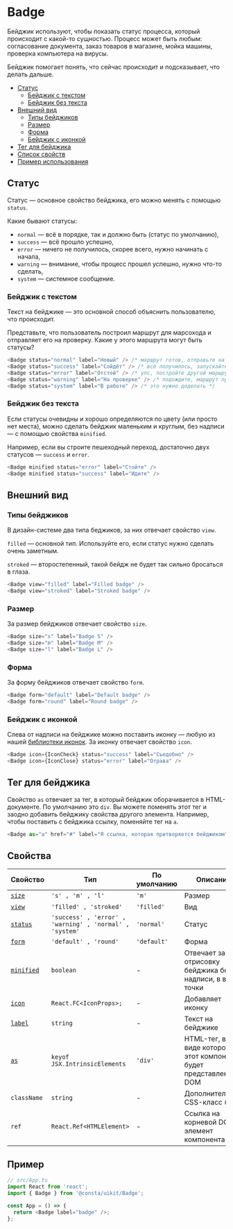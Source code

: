 
# Badge

Бейджик используют, чтобы показать статус процесса, который происходит с какой-то
сущностью. Процесс может быть любым: согласование документа, заказ товаров в магазине,
мойка машины, проверка компьютера на вирусы.

Бейджик помогает понять, что сейчас происходит и подсказывает, что делать дальше.

- [Статус](#статус)
  - [Бейджик с текстом](#бейджик-с-текстом)
  - [Бейджик без текста](#бейджик-без-текста)
- [Внешний вид](#внешний-вид)
   - [Типы бейджиков](#типы-бейджиков)
   - [Размер](#размер)
   - [Форма](#форма)
   - [Бейджик с иконкой](#бейджик-с-иконкой)
- [Тег для бейджика](#тег-для-бейджика)
- [Список свойств](#свойства)
- [Пример использования](#пример)

## Статус

Статус — основное свойство бейджика, его можно менять с помощью `status`.

Какие бывают статусы:
- `normal` — всё в порядке, так и должно быть (статус по умолчанию),
- `success` — всё прошло успешно,
- `error` — ничего не получилось, скорее всего, нужно начинать с начала,
- `warning` — внимание, чтобы процесс прошел успешно, нужно что-то сделать,
- `system` — системное сообщение.

### Бейджик с текстом

Текст на бейджике — это основной способ объяснить пользователю, что происходит.

Представьте, что пользователь построил маршрут для марсохода и отправляет его на проверку.
Какие у этого маршрута могут быть статусы?

<BadgeExampleStatus />

```ts
<Badge status="normal" label="Новый" /> /* маршрут готов, отправьте на проверку */
<Badge status="success" label="Cойдёт" /> /* всё получилось, запускайте марсоход  */
<Badge status="error" label="Отстой" /> /* упс, постройте другой маршрут */
<Badge status="warning" label="На проверке" /> /* подождите, маршрут проверяется */
<Badge status="system" label="В работе" /> /* это нужно доделать */
```

### Бейджик без текста

Если статусы очевидны и хорошо определяются по цвету (или просто нет места), можно
сделать бейджик маленьким и круглым, без надписи — с помощью свойства `minified`.

Например, если вы строите пешеходный переход, достаточно двух статусов — `success` и `error`.

<BadgeExampleMinified />

```ts
<Badge minified status="error" label="Стойте" />
<Badge minified status="success" label="Идите" />
```

## Внешний вид
### Типы бейджиков

В дизайн-системе два типа беджиков, за них отвечает свойство `view`.

`filled` — основной тип. Используйте его, если статус нужно сделать очень заметным.

`stroked` — второстепенный, такой бейдж не будет так сильно бросаться в глаза.


<BadgeExampleView />

```ts
<Badge view="filled" label="Filled badge" />
<Badge view="stroked" label="Stroked badge" />
```


### Размер

За размер бейджиков отвечает свойство `size`.

<BadgeExampleSize />

```ts
<Badge size="s" label="Badge S" />
<Badge size="m" label="Badge M" />
<Badge size="l" label="Badge L" />
```

### Форма

За форму бейджиков отвечает свойство `form`.

<BadgeExampleForm/>

```ts
<Badge form="default" label="Default badge" />
<Badge form="round" label="Round badge" />
```

### Бейджик с иконкой

Слева от надписи на бейджике можно поставить иконку — любую из нашей [библиотеки
иконок](?path=/story/components-icons--playground). За иконку отвечает свойство `icon`.

<BadgeExampleIcon />

```ts
<Badge icon={IconCheck} status="success" label="Съедобно" />
<Badge icon={IconClose} status="error" label="Отрава" />
```

## Тег для бейджика

Свойство  `as` отвечает за тег, в который бейджик оборачивается в HTML-документе.
По умолчанию это `div`. Вы можете поменять этот тег и заодно
добавить бейджику свойства другого элемента. Например, чтобы поставить
с бейджика ссылку, поменяйте тег на `a`.

<BadgeExampleAs />

```ts
<Badge as="a" href="#" label="Я ссылка, которая притворяется бейджиком" />
```


## Свойства

| Свойство   | Тип                                                     | По умолчанию | Описание                                      |
| ---------- | ------------------------------------------------------- | ------------ | --------------------------------------------- |
| [`size`](#размер)    | `'s' , 'm' , 'l'`                             | `'m'`        | Размер                                        |
| [`view`](#типы-бейджиков)      | `'filled' , 'stroked'`              | `'filled'`   | Вид                                           |
| [`status`](#статус)   | `'success' , 'error' , 'warning' , 'normal' , 'system'` | `'normal'`   | Статус                                        |
| [`form`](#форма)    | `'default' , 'round'`                          | `'default'`  | Форма                                         |
| [`minified`](#типы-бейджиков)  | `boolean`                           | -            | Отвечает за отрисовку бейджика без надписи, в виде точки |
| [`icon`](#бейджик-с-иконкой)     | `React.FC<IconProps>;`            | -            | Добавляет иконку                              |
| [`label`](#текст-на-бейджике)    | `string`                          | -            | Текст на бейджике                               |
| [`as`](#тег-для-бейджика)       | `keyof JSX.IntrinsicElements`    | `'div'`      | HTML-тег, в виде которого этот компонент будет представлен в DOM  |
| `className` | `string`                                               | -            | Дополнительный CSS-класс (mix)                    |
| `ref`       | `React.Ref<HTMLElement>`                               | -            | Ссылка на корневой DOM-элемент компонента     |

## Пример


```ts
// src/App.ts
import React from 'react';
import { Badge } from '@consta/uikit/Badge';

const App = () => {
  return <Badge label="badge" />;
};
```
